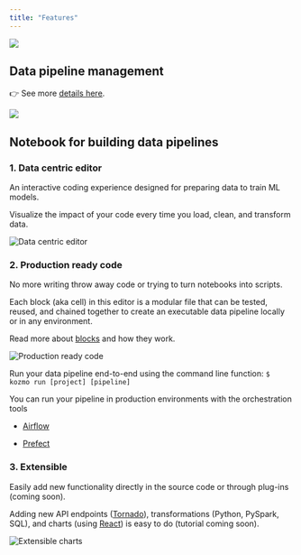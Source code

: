 ```yaml
---
title: "Features"
---
```


![](https://user-images.githubusercontent.com/78053898/198751496-22d51f03-f09f-454c-8f98-409b5dbec8f9.svg)

<CardGroup>
  <Card
    title="Data pipeline management"
    icon="diagram-project"
    href="/design/data-pipeline-management"
  ></Card>
  <Card
    title="Notebook for building data pipelines"
    icon="notebook"
    href="/about/features#1-data-centric-editor"
  ></Card>
  <Card
    title="Changelog"
    icon="list-check"
    href="https://github.com/kozmoai/kozmoai/releases"
  ></Card>
  <Card
    title="Roadmap"
    icon="map"
    href="https://airtable.com/shrJS0cDOmQywb8vp"
  ></Card>
</CardGroup>

## Data pipeline management

👉 See more
[details here](/design/data-pipeline-management).

![](https://github.com/kozmoai/assets/blob/main/orchestration-overview.gif?raw=true)

## Notebook for building data pipelines

### 1\. Data centric editor

An interactive coding experience designed for preparing data to train ML models.

Visualize the impact of your code every time you load, clean, and transform
data.

<img
  alt="Data centric editor"
  src="https://github.com/kozmoai/assets/blob/main/data-centric-editor.png?raw=True"
/>

### 2\. Production ready code

No more writing throw away code or trying to turn notebooks into scripts.

Each block (aka cell) in this editor is a modular file that can be tested,
reused, and chained together to create an executable data pipeline locally or in
any environment.

Read more about [blocks](/design/blocks) and how they work.

<img
  alt="Production ready code"
  src="https://github.com/kozmoai/assets/blob/main/data-pipeline.png?raw=True"
/>

Run your data pipeline end-to-end using the command line function:
`$ kozmo run [project] [pipeline]`

You can run your pipeline in production environments with the orchestration
tools

- [Airflow](/guides/integrate-kozmo-airflow)

- [Prefect](/integrations/prefect)

### 3\. Extensible

Easily add new functionality directly in the source code or through plug-ins
(coming soon).

Adding new API endpoints ([Tornado](https://www.tornadoweb.org/en/stable/)),
transformations (Python, PySpark, SQL), and charts (using
[React](https://reactjs.org/)) is easy to do (tutorial coming soon).

<img
  alt="Extensible charts"
  src="https://github.com/kozmoai/assets/blob/main/extensible-charts.gif?raw=True"
/>
